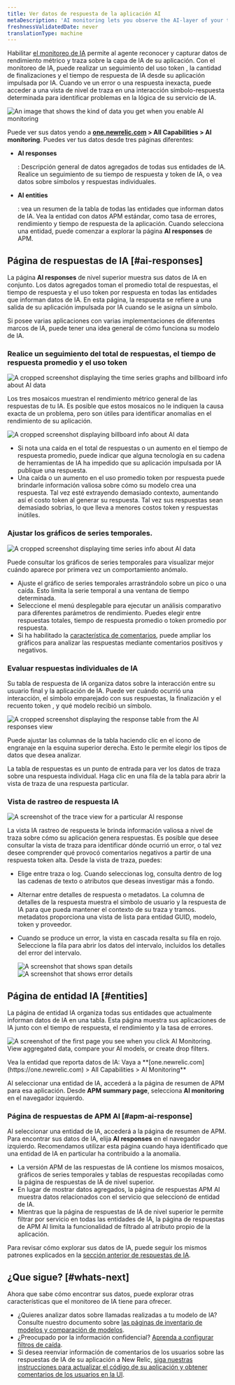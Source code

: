 ```yaml
---
title: Ver datos de respuesta de la aplicación AI
metaDescription: 'AI monitoring lets you observe the AI-layer of your tech stack, giving you a holistic overview of the health and performance of your AI-powered app.'
freshnessValidatedDate: never
translationType: machine
---
```












Habilitar [el monitoreo de IA](/docs/ai-monitoring/intro-to-ai-monitoring) permite al agente reconocer y capturar datos de rendimiento métrico y traza sobre la capa de IA de su aplicación. Con el monitoreo de IA, puede realizar un seguimiento del uso token , la cantidad de finalizaciones y el tiempo de respuesta de IA desde su aplicación impulsada por IA. Cuando ve un error o una respuesta inexacta, puede acceder a una vista de nivel de traza en una interacción símbolo-respuesta determinada para identificar problemas en la lógica de su servicio de IA.

<img
  title="AI responses data"
  alt="An image that shows the kind of data you get when you enable AI monitoring"
  src={aiIntroAiUi}
/>

Puede ver sus datos yendo a <DoNotTranslate>**[one.newrelic.com](https://one.newrelic.com) > All Capabilities > AI monitoring**</DoNotTranslate>. Puedes ver tus datos desde tres páginas diferentes:

* <DoNotTranslate>**AI responses**</DoNotTranslate>

  : Descripción general de datos agregados de todas sus entidades de IA. Realice un seguimiento de su tiempo de respuesta y token de IA, o vea datos sobre símbolos y respuestas individuales.

* <DoNotTranslate>**AI entities**</DoNotTranslate>

  : vea un resumen de la tabla de todas las entidades que informan datos de IA. Vea la entidad con datos APM estándar, como tasa de errores, rendimiento y tiempo de respuesta de la aplicación. Cuando selecciona una entidad, puede comenzar a explorar la página **AI responses** de APM.

## Página de respuestas de IA [#ai-responses]

La página <DoNotTranslate>**AI responses**</DoNotTranslate> de nivel superior muestra sus datos de IA en conjunto. Los datos agregados toman el promedio total de respuestas, el tiempo de respuesta y el uso token por respuesta en todas las entidades que informan datos de IA. En esta página, la respuesta se refiere a una salida de su aplicación impulsada por IA cuando se le asigna un símbolo.

Si posee varias aplicaciones con varias implementaciones de diferentes marcos de IA, puede tener una idea general de cómo funciona su modelo de IA.

### Realice un seguimiento del total de respuestas, el tiempo de respuesta promedio y el uso token

<img
  title="AI responses response billboard and time series graphs"
  alt="A cropped screenshot displaying the time series graphs and billboard info about AI data"
  src={aiTimeseriesBillboard}
/>

Los tres mosaicos muestran el rendimiento métrico general de las respuestas de tu IA. Es posible que estos mosaicos no le indiquen la causa exacta de un problema, pero son útiles para identificar anomalías en el rendimiento de su aplicación.

<img
  title="Three tiles to show spikes and drops in response usage"
  alt="A cropped screenshot displaying billboard info about AI data"
  src={aiCroppedImageofAIBillboards}
/>

* Si nota una caída en el total de respuestas o un aumento en el tiempo de respuesta promedio, puede indicar que alguna tecnología en su cadena de herramientas de IA ha impedido que su aplicación impulsada por IA publique una respuesta.
* Una caída o un aumento en el uso promedio token por respuesta puede brindarle información valiosa sobre cómo su modelo crea una respuesta. Tal vez esté extrayendo demasiado contexto, aumentando así el costo token al generar su respuesta. Tal vez sus respuestas sean demasiado sobrias, lo que lleva a menores costos token y respuestas inútiles.

### Ajustar los gráficos de series temporales.

<img
  title="AI time series graphs"
  alt="A cropped screenshot displaying time series info about AI data"
  src={aiCroppedImageofAItimeseries}
/>

Puede consultar los gráficos de series temporales para visualizar mejor cuándo aparece por primera vez un comportamiento anómalo.

* Ajuste el gráfico de series temporales arrastrándolo sobre un pico o una caída. Esto limita la serie temporal a una ventana de tiempo determinada.
* Seleccione el menú desplegable para ejecutar un análisis comparativo para diferentes parámetros de rendimiento. Puedes elegir entre respuestas totales, tiempo de respuesta promedio o token promedio por respuesta.
* Si ha habilitado la [característica de comentarios](/docs/ai-monitoring/customize-agent-ai-monitoring), puede ampliar los gráficos para analizar las respuestas mediante comentarios positivos y negativos.

### Evaluar respuestas individuales de IA

Su tabla de respuesta de IA organiza datos sobre la interacción entre su usuario final y la aplicación de IA. Puede ver cuándo ocurrió una interacción, el símbolo emparejado con sus respuestas, la finalización y el recuento token , y qué modelo recibió un símbolo.

<img
  title="AI response page response table"
  alt="A cropped screenshot displaying the response table from the AI responses view"
  src={aiResponseTable}
/>

Puede ajustar las columnas de la tabla haciendo clic en el icono de engranaje en la esquina superior derecha. Esto le permite elegir los tipos de datos que desea analizar.

La tabla de respuestas es un punto de entrada para ver los datos de traza sobre una respuesta individual. Haga clic en una fila de la tabla para abrir la vista de traza de una respuesta particular.

### Vista de rastreo de respuesta IA

<img
  title="AI response trace view"
  alt="A screenshot of the trace view for a particular AI response"
  src={aiTraceViewAiResponse}
/>

La vista IA rastreo de respuesta le brinda información valiosa a nivel de traza sobre cómo su aplicación genera respuestas. Es posible que desee consultar la vista de traza para identificar dónde ocurrió un error, o tal vez desee comprender qué provocó comentarios negativos a partir de una respuesta token alta. Desde la vista de traza, puedes:

* Elige entre traza o log. Cuando seleccionas log, consulta dentro de log las cadenas de texto o atributos que deseas investigar más a fondo.

* Alternar entre detalles de respuesta o metadatos. La columna de detalles de la respuesta muestra el símbolo de usuario y la respuesta de IA para que pueda mantener el contexto de su traza y tramos. metadatos proporciona una vista de lista para entidad GUID, modelo, token y proveedor.

* Cuando se produce un error, la vista en cascada resalta su fila en rojo. Seleccione la fila para abrir los datos del intervalo, incluidos los detalles del error del intervalo.

  <SideBySide>
    <Side>
      <img
        class="unbound"
        title="Span details modal"
        alt="A screenshot that shows span details "
        src={aiTraceWaterfallPageSpanDetails}
      />
    </Side>

    <Side>
      <img
        class="unbound"
        title="Error details modal"
        alt="A screenshot that shows error details "
        src={aiTraceWaterfallPageErrorDetails}
      />
    </Side>
  </SideBySide>

## Página de entidad IA [#entities]

La página de entidad IA organiza todas sus entidades que actualmente informan datos de IA en una tabla. Esta página muestra sus aplicaciones de IA junto con el tiempo de respuesta, el rendimiento y la tasa de errores.

<img
  title="AI entities page"
  alt="A screenshot of the first page you see when you click AI Monitoring. View aggregated data, compare your AI models, or create drop filters."
  src={aiAIEntitiesPage}
/>

<figcaption>
  Vea la entidad que reporta datos de IA: Vaya a **[one.newrelic.com](https://one.newrelic.com) > All Capabilities > AI Monitoring**
</figcaption>

Al seleccionar una entidad de IA, accederá a la página de resumen de APM para esa aplicación. Desde <DoNotTranslate>**APM summary page**</DoNotTranslate>, selecciona <DoNotTranslate>**AI monitoring**</DoNotTranslate> en el navegador izquierdo.

### Página de respuestas de APM AI [#apm-ai-response]

Al seleccionar una entidad de IA, accederá a la página de resumen de APM. Para encontrar sus datos de IA, elija <DoNotTranslate>**AI responses**</DoNotTranslate> en el navegador izquierdo. Recomendamos utilizar esta página cuando haya identificado que una entidad de IA en particular ha contribuido a la anomalía.

* La versión APM de las respuestas de IA contiene los mismos mosaicos, gráficos de series temporales y tablas de respuestas recopiladas como la página de respuestas de IA de nivel superior.
* En lugar de mostrar datos agregados, la página de respuestas APM AI muestra datos relacionados con el servicio que seleccionó de entidad de IA.
* Mientras que la página de respuestas de IA de nivel superior le permite filtrar por servicio en todas las entidades de IA, la página de respuestas de APM AI limita la funcionalidad de filtrado al atributo propio de la aplicación.

Para revisar cómo explorar sus datos de IA, puede seguir los mismos patrones explicados en la [sección anterior de respuestas de IA](#ai-responses).

## ¿Que sigue? [#whats-next]

Ahora que sabe cómo encontrar sus datos, puede explorar otras características que el monitoreo de IA tiene para ofrecer.

* ¿Quieres analizar datos sobre llamadas realizadas a tu modelo de IA? Consulte nuestro documento sobre [las páginas de inventario de modelos y comparación de modelos](/docs/ai-monitoring/explore-ai-data/view-model-data).
* ¿Preocupado por la información confidencial? [Aprenda a configurar filtros de caída](/docs/ai-monitoring/drop-sensitive-data).
* Si desea reenviar información de comentarios de los usuarios sobre las respuestas de IA de su aplicación a New Relic, [siga nuestras instrucciones para actualizar el código de su aplicación y obtener comentarios de los usuarios en la UI](/docs/ai-monitoring/customize-agent-ai-monitoring).